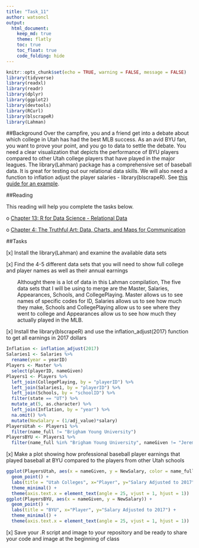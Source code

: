 ```yaml
---
title: "Task_11"
author: watsoncl 
output: 
  html_document:
    keep_md: true
    theme: flatly
    toc: true
    toc_float: true
    code_folding: hide
---
```


```r
knitr::opts_chunk$set(echo = TRUE, warning = FALSE, message = FALSE)
library(tidyverse)
library(readxl)
library(readr)
library(dplyr)
library(ggplot2)
library(devtools)
library(RCurl)
library(blscrapeR)
library(Lahman)
```


##Background
Over the campfire, you and a friend get into a debate about which college in Utah has had the best MLB success. As an avid BYU fan, you want to prove your point, and you go to data to settle the debate. You need a clear visualization that depicts the performance of BYU players compared to other Utah college players that have played in the major leagues. The library(Lahman) package has a comprehensive set of baseball data. It is great for testing out our relational data skills. We will also need a function to inflation adjust the player salaries - library(blscrapeR). See [this guide for an example](https://cran.r-project.org/web/packages/blscrapeR/vignettes/Inflation_and_Prices.html).

##Reading

This reading will help you complete the tasks below.

o [Chapter 13: R for Data Science - Relational Data](http://r4ds.had.co.nz/relational-data.html)

o [Chapter 4: The Truthful Art: Data, Charts, and Maps for Communication](http://ptgmedia.pearsoncmg.com/images/9780321934079/samplepages/9780321934079.pdf)

##Tasks

[x] Install the library(Lahman) and examine the available data sets

[x] Find the 4-5 different data sets that you will need to show full college and player names as well as their annual earnings

<div style="padding-left:30px;">

Althought there is a lot of data in this Lahman compilation, The five data sets that I will be using to merge are the Master, Salaries, Appearances, Schools, and CollegePlaying. Master allows us to see names of specific codes for ID, Salaries allows us to see how much they make, Schools and CollegePlaying allow us to see where they went to college and Appearances allow us to see how much they actually played in the MLB.

</div>

[x] Install the library(blscrapeR) and use the inflation_adjust(2017) function to get all earnings in 2017 dollars

```r
Inflation <- inflation_adjust(2017)
Salaries1 <- Salaries %>% 
  rename(year = yearID)
Players <- Master %>% 
  select(playerID, nameGiven)
Players1 <- Players %>% 
  left_join(CollegePlaying, by = "playerID") %>% 
  left_join(Salaries1, by = "playerID") %>%
  left_join(Schools, by = "schoolID") %>%
  filter(state == "UT") %>% 
  mutate_at(5, as.character) %>% 
  left_join(Inflation, by = "year") %>% 
  na.omit() %>%  
  mutate(NewSalary = (1/adj_value)*salary) 
PlayersUtah <- Players1 %>% 
  filter(name_full != "Brigham Young University")
PlayersBYU <- Players1 %>% 
  filter(name_full %in% "Brigham Young University", nameGiven != "Jeremy")
```

[x] Make a plot showing how professional baseball player earnings that played baseball at BYU compared to the players from other Utah schools

```r
ggplot(PlayersUtah, aes(x = nameGiven, y = NewSalary, color = name_full)) +
  geom_point() +
  labs(title = "Utah Colleges", x="Player", y="Salary Adjusted to 2017") +
  theme_minimal() +
  theme(axis.text.x = element_text(angle = 25, vjust = 1, hjust = 1)) 
ggplot(PlayersBYU, aes(x = nameGiven, y = NewSalary)) +
  geom_point() +
  labs(title = "BYU", x="Player", y="Salary Adjusted to 2017") +
  theme_minimal() +
  theme(axis.text.x = element_text(angle = 25, vjust = 1, hjust = 1)) 
```

[x] Save your .R script and image to your repository and be ready to share your code and image at the beginning of class







